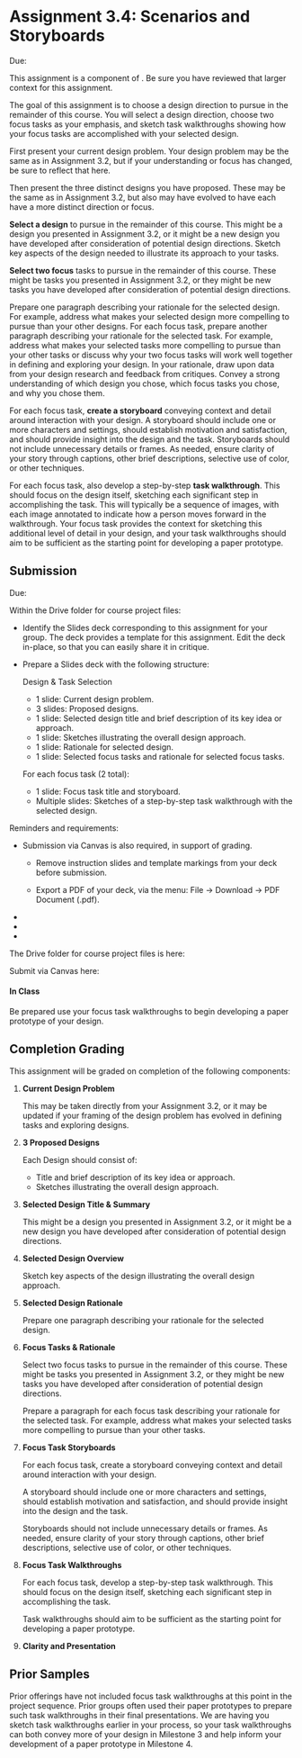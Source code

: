 

# Assignment 3.4: Scenarios and Storyboards

<UnderDevelopment display={false} />

Due: <AssignmentDueDateTime assignmentKey={calendarData.assignments.assignment_3_4} />

This assignment is a component of <SiteLink linkKey={SiteLinks.milestone_3_top}/>.
Be sure you have reviewed that larger context for this assignment.

The goal of this assignment is to choose a design direction to pursue in the remainder of this course.
You will select a design direction, choose two focus tasks as your emphasis,
and sketch task walkthroughs showing how your focus tasks are accomplished with your selected design.

First present your current design problem.
Your design problem may be the same as in Assignment 3.2,
but if your understanding or focus has changed, be sure to reflect that here.

Then present the three distinct designs you have proposed.
These may be the same as in Assignment 3.2,
but also may have evolved to have each have a more distinct direction or focus.

__Select a design__ to pursue in the remainder of this course.
This might be a design you presented in Assignment 3.2,
or it might be a new design you have developed after consideration of potential design directions.
Sketch key aspects of the design needed to illustrate its approach to your tasks.

__Select two focus__ tasks to pursue in the remainder of this course.
These might be tasks you presented in Assignment 3.2,
or they might be new tasks you have developed after consideration of potential design directions.

Prepare one paragraph describing your rationale for the selected design.
For example, address what makes your selected design more compelling to pursue than your other designs.
For each focus task, prepare another paragraph describing your rationale for the selected task.
For example, address what makes your selected tasks more compelling to pursue than your other tasks
or discuss why your two focus tasks will work well together in defining and exploring your design.
In your rationale, draw upon data from your design research and feedback from critiques.
Convey a strong understanding of which design you chose, which focus tasks you chose, and why you chose them.

For each focus task, __create a storyboard__
conveying context and detail around interaction with your design.
A storyboard should include one or more characters and settings,
should establish motivation and satisfaction,
and should provide insight into the design and the task.
Storyboards should not include unnecessary details or frames.
As needed, ensure clarity of your story through captions,
other brief descriptions, selective use of color, or other techniques.

For each focus task, also develop a step-by-step __task walkthrough__.
This should focus on the design itself, sketching each significant step in accomplishing the task.
This will typically be a sequence of images,
with each image annotated to indicate how a person moves forward in the walkthrough.
Your focus task provides the context for sketching this additional level of detail in your design,
and your task walkthroughs should aim to be sufficient as the starting point for developing a paper prototype.

<InformalDrawingTool />

## Submission

Due: <AssignmentDueDateTime assignmentKey={calendarData.assignments.assignment_3_4} />

Within the Drive folder for course project files:

- Identify the Slides deck corresponding to this assignment for your group.
  The deck provides a template for this assignment.
  Edit the deck in-place, so that you can easily share it in critique.

- Prepare a Slides deck with the following structure:

  Design & Task Selection
    - 1 slide: Current design problem.
    - 3 slides: Proposed designs.
    - 1 slide: Selected design title and brief description of its key idea or approach.
    - 1 slide: Sketches illustrating the overall design approach.
    - 1 slide: Rationale for selected design.
    - 1 slide: Selected focus tasks and rationale for selected focus tasks.

  For each focus task (2 total):
    - 1 slide: Focus task title and storyboard.
    - Multiple slides: Sketches of a step-by-step task walkthrough with the selected design.

Reminders and requirements:

- Submission via Canvas is also required, in support of grading.
  - Remove instruction slides and template markings from your deck before submission.

  - Export a PDF of your deck, via the menu: File -> Download -> PDF Document (.pdf).

- <GroupAssignment />
- <ClarityAndPresentationReference />
- <ParticipantAnonymity />

The Drive folder for course project files is here:

<CourseDataLink linkKey={courseData.linkDriveProjectFiles} outerComponent="p"/>

Submit via Canvas here:

<AssignmentSubmitCanvasLink assignmentKey={calendarData.assignments.assignment_3_4} />

#### In Class

Be prepared use your focus task walkthroughs to begin developing a paper prototype of your design.

## Completion Grading

This assignment will be graded on completion of the following components:

1. __Current Design Problem__

   This may be taken directly from your Assignment 3.2,
   or it may be updated if your framing of the design problem has evolved in defining tasks and exploring designs.

2. __3 Proposed Designs__

   Each Design should consist of:
     - Title and brief description of its key idea or approach.
     - Sketches illustrating the overall design approach.

3. __Selected Design Title & Summary__

   This might be a design you presented in Assignment 3.2,
   or it might be a new design you have developed after consideration of potential design directions.

4. __Selected Design Overview__

   Sketch key aspects of the design illustrating the overall design approach.

5. __Selected Design Rationale__

   Prepare one paragraph describing your rationale for the selected design.
   
6. __Focus Tasks & Rationale__

   Select two focus tasks to pursue in the remainder of this course.
   These might be tasks you presented in Assignment 3.2,
   or they might be new tasks you have developed after consideration of potential design directions.
    
   Prepare a paragraph for each focus task describing your rationale for the selected task.
   For example, address what makes your selected tasks more compelling to pursue than your other tasks.

7. __Focus Task Storyboards__

   For each focus task, create a storyboard
   conveying context and detail around interaction with your design.

   A storyboard should include one or more characters and settings,
   should establish motivation and satisfaction,
   and should provide insight into the design and the task.

   Storyboards should not include unnecessary details or frames.
   As needed, ensure clarity of your story through captions,
   other brief descriptions, selective use of color, or other techniques.

8. __Focus Task Walkthroughs__

   For each focus task, develop a step-by-step task walkthrough.
   This should focus on the design itself, sketching each significant step in accomplishing the task.
   
   Task walkthroughs should aim to be sufficient as the starting point for developing a paper prototype.
   
9. __Clarity and Presentation__

## Prior Samples

<PriorSamplesWarning />

Prior offerings have not included focus task walkthroughs at this point in the project sequence.
Prior groups often used their paper prototypes to prepare such task walkthroughs in their final presentations.
We are having you sketch task walkthroughs earlier in your process,
so your task walkthroughs can both convey more of your design in Milestone 3
and help inform your development of a paper prototype in Milestone 4.

<ProjectMilestoneSamples milestone='assignment2f' />

<ProjectMilestoneSamples milestone='assignment2g' />

<ProjectMilestoneSamples milestone='assignment2p' />

<ProjectMilestoneSamples milestone='assignment3p' />
